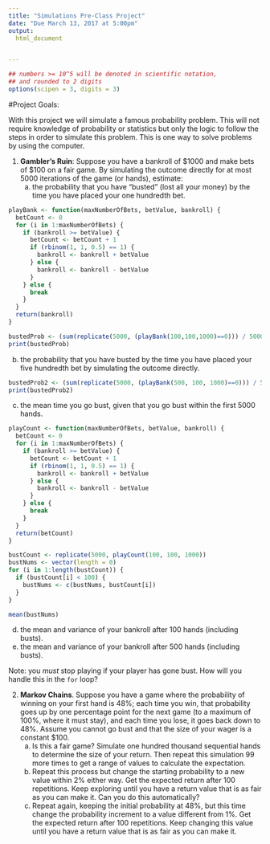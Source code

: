 ```yaml
---
title: "Simulations Pre-Class Project"
date: "Due March 13, 2017 at 5:00pm"
output:
  html_document


---
```


<style type="text/css">
.table {

    width: 80%;
    margin-left:10%; 
    margin-right:10%;
}
</style>
```r
## numbers >= 10^5 will be denoted in scientific notation,
## and rounded to 2 digits
options(scipen = 3, digits = 3)
```




#Project Goals:


With this project we will simulate a famous probability problem. This will not require knowledge of probability or statistics but only the logic to follow the steps in order to simulate this problem. This is one way to solve problems by using the computer. 

 1. **Gambler's Ruin**: Suppose you have a bankroll of $1000 and make bets of $100 on a fair game. By simulating the outcome directly for at most 5000 iterations of the game (or hands), estimate:
    a. the probability that you have "busted" (lost all your money) by the time you have placed your one hundredth bet. 
    
```r

playBank <- function(maxNumberOfBets, betValue, bankroll) {
  betCount <- 0
  for (i in 1:maxNumberOfBets) {
    if (bankroll >= betValue) {
      betCount <- betCount + 1
      if (rbinom(1, 1, 0.5) == 1) {
        bankroll <- bankroll + betValue
      } else {
        bankroll <- bankroll - betValue
      }
    } else {
      break
    }
  }
  return(bankroll)
}

bustedProb <- (sum(replicate(5000, (playBank(100,100,1000)==0))) / 5000)
print(bustedProb)
```

b. the probability that you have busted by the time you have placed your five hundredth bet by simulating the outcome directly. 
    
```r

bustedProb2 <- (sum(replicate(5000, (playBank(500, 100, 1000)==0))) / 5000)
print(bustedProb2)

```

c. the mean time you go bust, given that you go bust within the first 5000 hands.
```r

playCount <- function(maxNumberOfBets, betValue, bankroll) {
  betCount <- 0
  for (i in 1:maxNumberOfBets) {
    if (bankroll >= betValue) {
      betCount <- betCount + 1
      if (rbinom(1, 1, 0.5) == 1) {
        bankroll <- bankroll + betValue
      } else {
        bankroll <- bankroll - betValue
      }
    } else {
      break
    }
  }
  return(betCount)
}

bustCount <- replicate(5000, playCount(100, 100, 1000))
bustNums <- vector(length = 0)
for (i in 1:length(bustCount)) {
  if (bustCount[i] < 100) {
    bustNums <- c(bustNums, bustCount[i])
  }
}

mean(bustNums)
```


d. the mean and variance of your bankroll after 100 hands (including busts).
e. the mean and variance of your bankroll after 500 hands (including busts).
 
Note: you *must* stop playing if your player has gone bust. How will you handle this in the `for` loop?

2. **Markov Chains**. Suppose you have a game where the probability of winning on your first hand is 48%; each time you win, that probability goes up by one percentage point for the next game (to a maximum of 100%, where it must stay), and each time you lose, it goes back down to 48%. Assume you cannot go bust and that the size of your wager is a constant $100.
    a. Is this a fair game? Simulate one hundred thousand sequential hands to determine the size of your return. Then repeat this simulation 99 more times to get a range of values to calculate the expectation.
    b. Repeat this process but change the starting probability to a new value within 2% either way. Get the expected return after 100 repetitions. Keep exploring until you have a return value that is as fair as you can make it. Can you do this automatically?
    c. Repeat again, keeping the initial probability at 48%, but this time change the probability increment to a value different from 1%. Get the expected return after 100 repetitions. Keep changing this value until you have a return value that is as fair as you can make it. 
